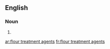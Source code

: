 ==English==

===Noun===
{{head|en|plural}}

# {{plural of|flour treatment agent|lang=en|nocat=1}}

[[ar:flour treatment agents]]
[[fr:flour treatment agents]]